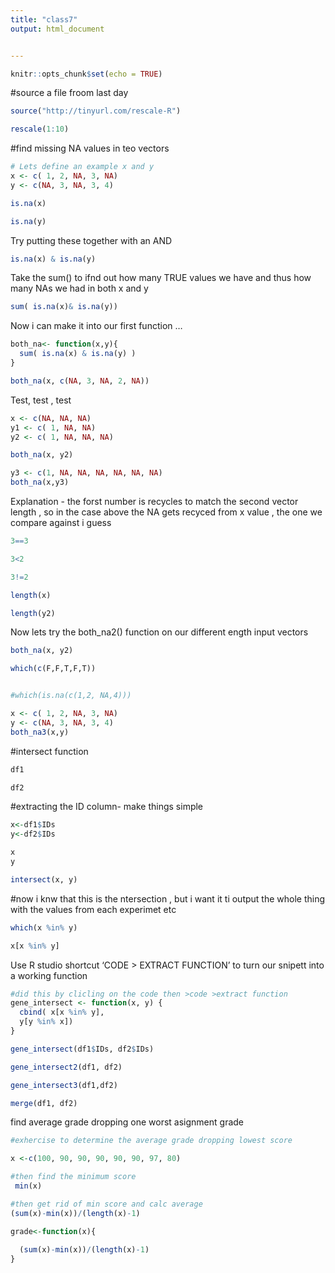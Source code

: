 ```yaml
---
title: "class7"
output: html_document


---
```


```r
knitr::opts_chunk$set(echo = TRUE)
```

#source a file froom last day 

```r
source("http://tinyurl.com/rescale-R")
```

```r
rescale(1:10)
```



#find missing NA values in teo vectors 
```r
# Lets define an example x and y
x <- c( 1, 2, NA, 3, NA)
y <- c(NA, 3, NA, 3, 4)
```

```r
is.na(x)
```

```r
is.na(y)
```
Try putting these together with an AND

```r
is.na(x) & is.na(y)
```


Take the sum() to ifnd out how many TRUE values we have and thus how many NAs we had in both x and y 

```r
sum( is.na(x)& is.na(y))
```

Now i can make it into our first function ...
```r
both_na<- function(x,y){
  sum( is.na(x) & is.na(y) )
}
```

```r
both_na(x, c(NA, 3, NA, 2, NA))
```


Test, test , test
```r
x <- c(NA, NA, NA)
y1 <- c( 1, NA, NA)
y2 <- c( 1, NA, NA, NA)
```

```r
both_na(x, y2)
```

```r
y3 <- c(1, NA, NA, NA, NA, NA, NA)
both_na(x,y3)
```

Explanation - the forst number is recycles to match the second vector length , so in the case above the NA gets recyced from x value , the one we compare against i guess 

```r
3==3
```
```r
3<2
```

```r
3!=2
```
```r
length(x)
```

```r
length(y2)
```

Now lets try the both_na2() function on our different ength input vectors 
```r
both_na(x, y2)
```

```r
which(c(F,F,T,F,T))


#which(is.na(c(1,2, NA,4)))
```
```r
x <- c( 1, 2, NA, 3, NA)
y <- c(NA, 3, NA, 3, 4)
both_na3(x,y)

```
#intersect function
```r
df1

```

```r
df2

```


#extracting the ID column- make things simple
```r
x<-df1$IDs
y<-df2$IDs

x
y
```
```r
intersect(x, y)
```

#now i knw that this is the ntersection , but i want it ti output the whole thing with the values from each experimet etc 

```r
which(x %in% y)

```

```r
x[x %in% y]

```
Use R studio shortcut 'CODE > EXTRACT FUNCTION' to turn our snipett into a working function 

```r
#did this by clicling on the code then >code >extract function 
gene_intersect <- function(x, y) {
  cbind( x[x %in% y],
  y[y %in% x])
}
```

```r
gene_intersect(df1$IDs, df2$IDs)
```

```r
gene_intersect2(df1, df2)
```

```r
gene_intersect3(df1,df2)
```
```r
merge(df1, df2)
```
find average grade dropping one worst asignment grade
```r
#exhercise to determine the average grade dropping lowest score

x <-c(100, 90, 90, 90, 90, 90, 97, 80)

#then find the minimum score 
 min(x)

#then get rid of min score and calc average 
(sum(x)-min(x))/(length(x)-1)

grade<-function(x){
  
  (sum(x)-min(x))/(length(x)-1)
}
 

```





